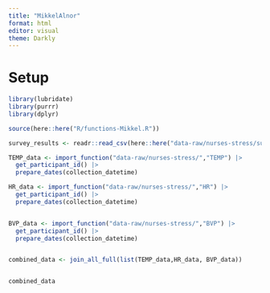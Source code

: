 ```yaml
---
title: "MikkelAlnor"
format: html
editor: visual
theme: Darkly
---
```


# Setup

```r
library(lubridate)
library(purrr)
library(dplyr)

source(here::here("R/functions-Mikkel.R"))

survey_results <- readr::read_csv(here::here("data-raw/nurses-stress/survey-results.csv"),show_col_types = FALSE)

TEMP_data <- import_function("data-raw/nurses-stress/","TEMP") |> 
  get_participant_id() |> 
  prepare_dates(collection_datetime)

HR_data <- import_function("data-raw/nurses-stress/","HR") |> 
  get_participant_id() |> 
  prepare_dates(collection_datetime)


BVP_data <- import_function("data-raw/nurses-stress/","BVP") |> 
  get_participant_id() |> 
  prepare_dates(collection_datetime)


combined_data <- join_all_full(list(TEMP_data,HR_data, BVP_data))



```

```r
combined_data
```

```r


```
